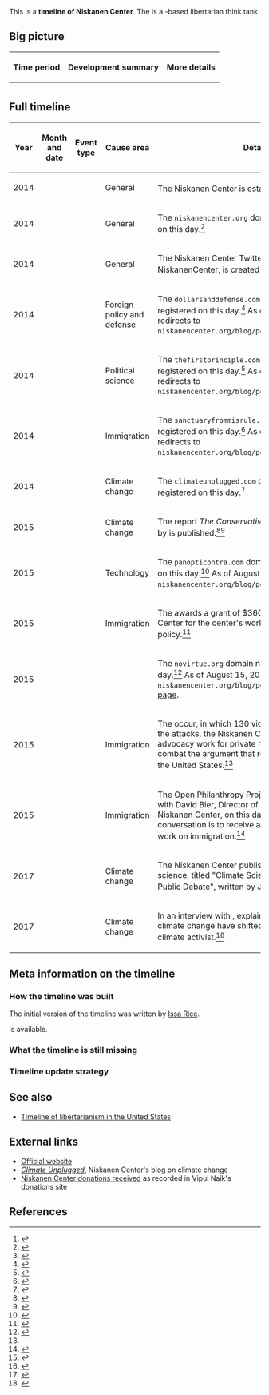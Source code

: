 This is a '''timeline of Niskanen Center'''. The {{w|Niskanen Center}} is a {{w|Washington, D.C.}}-based libertarian think tank.

==Big picture==

{| class="wikitable"
! Time period !! Development summary !! More details
|-
|}

==Full timeline==

{| class="sortable wikitable"
! Year !! Month and date !! Event type !! Cause area !! Details
|-
| 2014 || || || General || The Niskanen Center is established.<ref>{{cite web |url=https://niskanencenter.org/about/ |publisher=Niskanen Center |title=About - Niskanen Center |accessdate=August 13, 2017}}</ref>
|-
| 2014 || {{dts|March 12}} || || General || The <code>niskanencenter.org</code> domain name is registered on this day.<ref>{{cite web |url=https://whois.icann.org/en/lookup?name=niskanencenter.org |title=Showing results for: NISKANENCENTER.ORG |publisher=ICANN WHOIS |accessdate=August 15, 2017 |quote=Creation Date: 2014-03-12T23:23:15Z}}</ref>
|-
| 2014 || {{dts|May 1}} || || General || The Niskanen Center Twitter account, NiskanenCenter, is created on this day.<ref>{{cite web |url=https://twitter.com/NiskanenCenter |title=Niskanen Center (@NiskanenCenter) |accessdate=August 15, 2017 |publisher=Twitter}}</ref>
|-
| 2014 || {{dts|December 10}} || || Foreign policy and defense || The <code>dollarsanddefense.com</code> domain name is registered on this day.<ref>{{cite web |url=https://whois.icann.org/en/lookup?name=dollarsanddefense.com |title=Showing results for: DOLLARSANDDEFENSE.COM |publisher=ICANN WHOIS |accessdate=August 15, 2017 |quote=Creation Date: 2014-12-10T16:42:43Z}}</ref> As of August 15, 2017 it redirects to <code>niskanencenter.org/blog/policies/defense/</code>.
|-
| 2014 || {{dts|December 15}} || || Political science || The <code>thefirstprinciple.com</code> domain name is registered on this day.<ref>{{cite web |url=https://whois.icann.org/en/lookup?name=thefirstprinciple.com |title=Showing results for: THEFIRSTPRINCIPLE.COM |publisher=ICANN WHOIS |accessdate=August 15, 2017 |quote=Creation Date: 2014-12-15T19:25:05Z}}</ref> As of August 15, 2017 it redirects to <code>niskanencenter.org/blog/policies/firstprinciple/</code>.
|-
| 2014 || {{dts|December 23}} || || Immigration || The <code>sanctuaryfrommisrule.com</code> domain name is registered on this day.<ref>{{cite web |url=https://whois.icann.org/en/lookup?name=sanctuaryfrommisrule.com |title=Showing results for: SANCTUARYFROMMISRULE.COM |publisher=ICANN WHOIS |accessdate=August 15, 2017 |quote=Creation Date: 2014-12-23T17:11:25Z}}</ref> As of August 15, 2017 it redirects to <code>niskanencenter.org/blog/policies/immigration/</code>.
|-
| 2014 || {{dts|December 23}} || || Climate change || The <code>climateunplugged.com</code> domain name is registered on this day.<ref>{{cite web |url=https://whois.icann.org/en/lookup?name=climateunplugged.com |title=Showing results for: CLIMATEUNPLUGGED.COM |publisher=ICANN WHOIS |accessdate=August 15, 2017 |quote=Creation Date: 2014-12-23T17:12:48Z}}</ref>
|-
| 2015 || {{dts|March 23}} || || Climate change || The report ''The Conservative Case for a Carbon Tax'' by {{w|Jerry Taylor}} is published.<ref>{{cite web |url=https://niskanencenter.org/wp-content/uploads/2015/03/The-Conservative-Case-for-a-Carbon-Tax1.pdf |title=Microsoft Word - The Conservative Case for a Carbon Tax.docx - The-Conservative-Case-for-a-Carbon-Tax1.pdf |accessdate=August 15, 2017}}</ref><ref>{{cite web |url=https://www.vox.com/2015/5/12/8588273/the-arguments-that-convinced-this-libertarian-to-support-a-carbon-tax |date=May 12, 2015 |publisher=Vox |title=The arguments that convinced a libertarian to support aggressive action on climate |author=David Roberts |accessdate=August 15, 2017}}</ref>
|-
| 2015 || {{dts|May 27}} || || Technology || The <code>panopticontra.com</code> domain name is registered on this day.<ref>{{cite web |url=https://whois.icann.org/en/lookup?name=panopticontra.com |title=Showing results for: PANOPTICONTRA.COM |publisher=ICANN WHOIS |accessdate=August 15, 2017 |quote=Creation Date: 2015-05-27T20:47:05Z}}</ref> As of August 15, 2017 it redirects to <code>niskanencenter.org/blog/policies/panopticontra/</code>.
|-
| 2015 || {{dts|October}} || || Immigration || The {{w|Open Philanthropy Project}} awards a grant of $360,000 to the Niskanen Center for the center's work on immigration policy.<ref name="open_phil_convo_bier">{{cite web |url=http://www.openphilanthropy.org/focus/us-policy/immigration-policy/niskanen-immigration |title=Niskanen Center — Research on Immigration Policy |publisher=Open Philanthropy Project |accessdate=August 13, 2017}}</ref>
|-
| 2015 || {{dts|October 16}} || || || The <code>novirtue.org</code> domain name is registered on this day.<ref>{{cite web |url=https://whois.icann.org/en/lookup?name=novirtue.org |title=Showing results for: NOVIRTUE.ORG |publisher=ICANN WHOIS |accessdate=August 15, 2017 |quote=Creation Date: 2015-10-16T13:27:42Z}}</ref> As of August 15, 2017 it redirects to <code>niskanencenter.org/blog/policies/novirtue/</code>, a [[wikipedia:HTTP 404|404 page]].
|-
| 2015 || {{dts|November 13}} || || Immigration || The {{w|November 2015 Paris attacks}} occur, in which 130 victims are killed. Following the attacks, the Niskanen Center pauses its advocacy work for private resettlement so that it can combat the argument that refugees pose a threat to the United States.<ref name="open_phil_convo_bier" />
|-
| 2015 || {{dts|December 14}} || || Immigration || The Open Philanthropy Project has a conversation with David Bier, Director of Immigration Policy at the Niskanen Center, on this day. The purpose of the conversation is to receive an update on the center's work on immigration.<ref>{{cite web |url=http://www.openphilanthropy.org/sites/default/files/David_Bier_12-14-2015_%28public%29.pdf |title=A conversation with David Bier, December 14, 2015 |accessdate=August 13, 2017}}</ref>
|-
| 2017 || {{dts|March 8}} || || Climate change || The Niskanen Center publishes a paper on climate science, titled "Climate Science: A Guide to the Public Debate", written by Joseph Majkut.<ref>{{cite web |url=https://niskanencenter.org/wp-content/uploads/2017/03/NISKANEN-CLIMATE-PRIMER-2017-03-13.pdf |title=Microsoft Word - NISKANEN CLIMATE PRIMER - 2017-03-13.docx - NISKANEN-CLIMATE-PRIMER-2017-03-13.pdf |accessdate=August 15, 2017}}</ref><ref>{{cite web |url=https://niskanencenter.org/blog/guide-climate-debate/ |title=A Guide to the Climate Debate |publisher=Niskanen Center |date=March 12, 2017 |accessdate=August 15, 2017}}</ref><ref>{{cite web |url=https://www.desmogblog.com/2017/03/22/libertarian-think-tank-niskanen-majkut-correct-climate-science-debate-dc |publisher=DeSmogBlog |title=How a Libertarian Think Tank Is Trying to Correct the 'Degenerate' Climate Science Debate in Washington, DC |author=Graham Readfearn |date=March 22, 2017 |accessdate=August 15, 2017}}</ref>
|-
| 2017 || {{dts|April 28}} || || Climate change || In an interview with ''{{w|The Intercept}}'', {{w|Jerry Taylor}} explains how his views on climate change have shifted from climate skeptic to climate activist.<ref>{{cite web |url=https://theintercept.com/2017/04/28/how-a-professional-climate-change-denier-discovered-the-lies-and-decided-to-fight-for-science/ |publisher=The Intercept |title=How a Professional Climate Change Denier Discovered the Lies and Decided to Fight for Science |author=Sharon Lerner |date=April 28, 2017 |accessdate=August 15, 2017}}</ref>
|}

==Meta information on the timeline==

===How the timeline was built===

The initial version of the timeline was written by [[User:Issa|Issa Rice]].

{{funding info}} is available.

===What the timeline is still missing===

===Timeline update strategy===

==See also==

* [[Timeline of libertarianism in the United States]]

==External links==

* [https://niskanencenter.org Official website]
* ''[https://www.climateunplugged.com/ Climate Unplugged]'', Niskanen Center's blog on climate change
* [https://donations.vipulnaik.com/donee.php?donee=Niskanen+Center Niskanen Center donations received] as recorded in Vipul Naik's donations site

==References==

{{Reflist|30em}}
